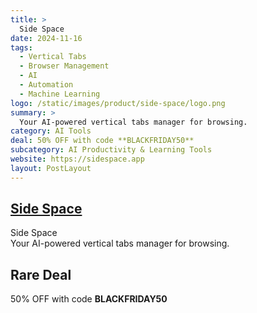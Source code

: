 ```yaml
---
title: >
  Side Space
date: 2024-11-16
tags:
  - Vertical Tabs
  - Browser Management
  - AI
  - Automation
  - Machine Learning
logo: /static/images/product/side-space/logo.png
summary: >
  Your AI-powered vertical tabs manager for browsing.
category: AI Tools
deal: 50% OFF with code **BLACKFRIDAY50**
subcategory: AI Productivity & Learning Tools
website: https://sidespace.app
layout: PostLayout
---
```


## [Side Space](https://sidespace.app)

Side Space <br/>
Your AI-powered vertical tabs manager for browsing.

## Rare Deal

50% OFF with code **BLACKFRIDAY50**
